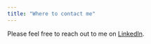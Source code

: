 ```yaml
---
title: "Where to contact me"
---
```


Please feel free to reach out to me on [LinkedIn](https://www.linkedin.com/in/belinajang/).